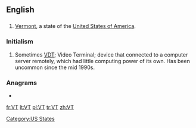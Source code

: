 {{also|vt|Vt.|␋}}
==English==

==={{abbreviation}}===
{{infl|en|abbreviation}}

# [[Vermont]], a state of the [[United States of America]].

===Initialism===
{{infl|en|initialism}}

# {{dated}} Sometimes [[VDT]]; Video Terminal; device that connected to a computer server remotely, which had little computing power of its own. Has been uncommon since the mid 1990s.

===Anagrams===
* {{alphagram|[[TV#English|TV]]}} 

[[Category:US States]]

[[fr:VT]]
[[lt:VT]]
[[pl:VT]]
[[tr:VT]]
[[zh:VT]]